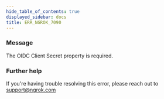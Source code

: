 ```yaml
---
hide_table_of_contents: true
displayed_sidebar: docs
title: ERR_NGROK_7090
---
```




### Message

The OIDC Client Secret property is required.

<ErrorDetails error="err_ngrok_7090" />

### Further help

If you're having trouble resolving this error, please reach out to [support@ngrok.com](mailto:support@ngrok.com?subject=Help%20with%20ERR_NGROK_7090)

